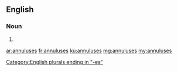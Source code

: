 ==English==

===Noun===
{{head|en}}

# {{plural of|annulus}}

[[Category:English plurals ending in "-es"]]

[[ar:annuluses]]
[[fr:annuluses]]
[[ku:annuluses]]
[[mg:annuluses]]
[[my:annuluses]]
